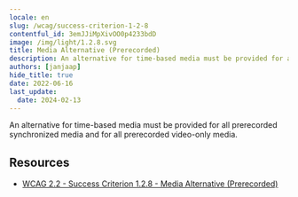 ```yaml
---
locale: en
slug: /wcag/success-criterion-1-2-8
contentful_id: 3emJJiMpXivOO0p4233bdD
image: /img/light/1.2.8.svg
title: Media Alternative (Prerecorded)
description: An alternative for time-based media must be provided for all prerecorded synchronized media and for all prerecorded video-only media.
authors: [janjaap]
hide_title: true
date: 2022-06-16
last_update:
  date: 2024-02-13
---
```


<Hero
  title="Media Alternative (Prerecorded)"
  imageSrc="/img/light/1.2.8.svg"
  alt="WCAG 1.2.8 icon"
  prefix="Success Criterion 1.2.8"
  suffix="Level AAA"
/>

An alternative for time-based media must be provided for all prerecorded synchronized media and for all prerecorded video-only media.

## Resources

- [WCAG 2.2 - Success Criterion 1.2.8 - Media Alternative (Prerecorded)](https://www.w3.org/TR/WCAG22/#media-alternative-prerecorded)
